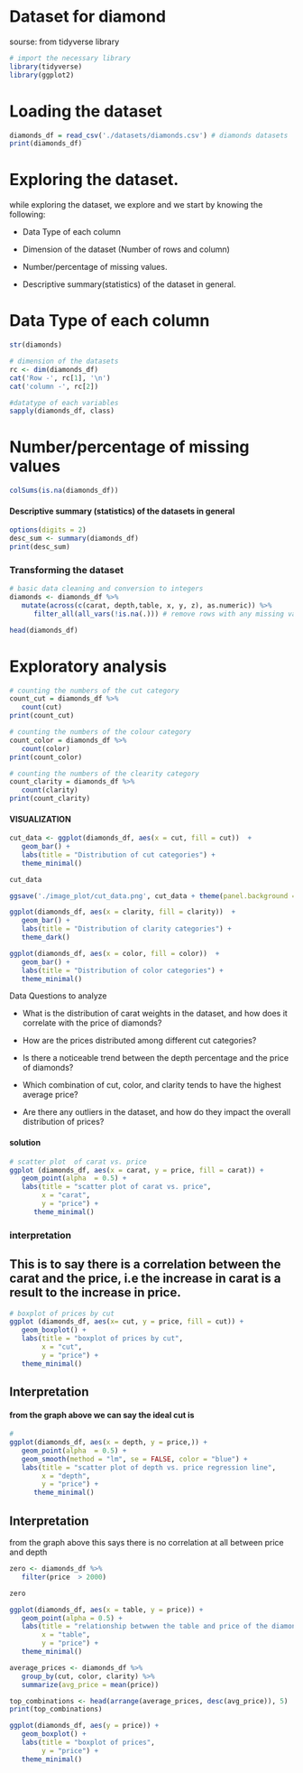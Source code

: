 # 

# Dataset for diamond

sourse: from tidyverse library

```r
# import the necessary library
library(tidyverse)
library(ggplot2)

```

# Loading the dataset

```r
diamonds_df = read_csv('./datasets/diamonds.csv') # diamonds datasets 
print(diamonds_df)
```

# Exploring the dataset.

while exploring the dataset, we explore and we start by knowing the following:

-   Data Type of each column

-   Dimension of the dataset (Number of rows and column)

-   Number/percentage of missing values.

-   Descriptive summary(statistics) of the dataset in general.

# Data Type of each column

```r

str(diamonds)
```

```r
# dimension of the datasets
rc <- dim(diamonds_df)
cat('Row -', rc[1], '\n')
cat('column -', rc[2])
```

```r
#datatype of each variables
sapply(diamonds_df, class)
```

# Number/percentage of missing values

```r
colSums(is.na(diamonds_df))

```

#### Descriptive summary (statistics) of the datasets in general

```r
options(digits = 2)
desc_sum <- summary(diamonds_df)
print(desc_sum)
```

### Transforming the dataset

```r
# basic data cleaning and conversion to integers
diamonds <- diamonds_df %>% 
   mutate(across(c(carat, depth,table, x, y, z), as.numeric)) %>% 
      filter_all(all_vars(!is.na(.))) # remove rows with any missing value
```

```r
head(diamonds_df)
```

# Exploratory analysis

```r
# counting the numbers of the cut category
count_cut = diamonds_df %>% 
   count(cut)
print(count_cut)
```

```r
# counting the numbers of the colour category
count_color = diamonds_df %>% 
   count(color)
print(count_color)
```

```r
# counting the numbers of the clearity category
count_clarity = diamonds_df %>% 
   count(clarity)
print(count_clarity)
```

#### VISUALIZATION

```r
cut_data <- ggplot(diamonds_df, aes(x = cut, fill = cut))  +
   geom_bar() +
   labs(title = "Distribution of cut categories") +
   theme_minimal()

cut_data

ggsave('./image_plot/cut_data.png', cut_data + theme(panel.background = element_rect(fill = 'white')), width = 12, height=7)
```

```r
ggplot(diamonds_df, aes(x = clarity, fill = clarity))  +
   geom_bar() +
   labs(title = "Distribution of clarity categories") +
   theme_dark()
```

```r
ggplot(diamonds_df, aes(x = color, fill = color))  +
   geom_bar() +
   labs(title = "Distribution of color categories") +
   theme_minimal()
```

Data Questions to analyze

-   What is the distribution of carat weights in the dataset, and how does it correlate with the price of diamonds?

-   How are the prices distributed among different cut categories?

-   Is there a noticeable trend between the depth percentage and the price of diamonds?

-   Which combination of cut, color, and clarity tends to have the highest average price?

-   Are there any outliers in the dataset, and how do they impact the overall distribution of prices?

#### solution

```r
# scatter plot  of carat vs. price
ggplot (diamonds_df, aes(x = carat, y = price, fill = carat)) +
   geom_point(alpha  = 0.5) +
   labs(title = "scatter plot of carat vs. price", 
        x = "carat",
        y = "price") +
      theme_minimal()
```

### interpretation

## This is to say there is a correlation between the carat and the price, i.e the increase in carat is a result to the increase in price.

```r
# boxplot of prices by cut
ggplot (diamonds_df, aes(x= cut, y = price, fill = cut)) +
   geom_boxplot() +
   labs(title = "boxplot of prices by cut", 
        x = "cut",
        y = "price") +
   theme_minimal()
```

## Interpretation

#### from the graph above we can say the ideal cut is

```r
#
ggplot(diamonds_df, aes(x = depth, y = price,)) +
   geom_point(alpha  = 0.5) +
   geom_smooth(method = "lm", se = FALSE, color = "blue") +
   labs(title = "scatter plot of depth vs. price regression line", 
        x = "depth",
        y = "price") +
      theme_minimal()
```

## Interpretation

from the graph above this says there is no correlation at all between price and depth

```r
zero <- diamonds_df %>% 
   filter(price  > 2000)

zero
```

```r
ggplot(diamonds_df, aes(x = table, y = price)) + 
   geom_point(alpha = 0.5) +
   labs(title = "relationship betwwen the table and price of the diamonds",
        x = "table",
        y = "price") +
   theme_minimal()
```

```r
average_prices <- diamonds_df %>%
   group_by(cut, color, clarity) %>%
   summarize(avg_price = mean(price))

top_combinations <- head(arrange(average_prices, desc(avg_price)), 5)
print(top_combinations)
```

```r
ggplot(diamonds_df, aes(y = price)) + 
   geom_boxplot() +
   labs(title = "boxplot of prices",
        y = "price") +
   theme_minimal()
```
